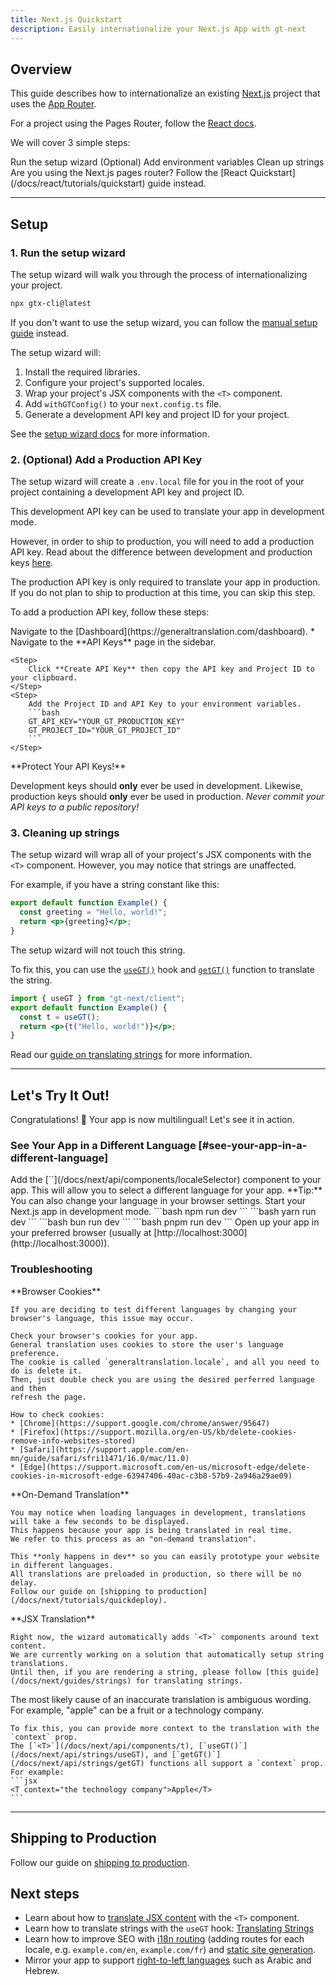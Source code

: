 ```yaml
---
title: Next.js Quickstart
description: Easily internationalize your Next.js App with gt-next
---
```


## Overview

This guide describes how to internationalize an existing [Next.js](https://nextjs.org) project that uses the [App Router](https://nextjs.org/docs#app-router-vs-pages-router).

For a project using the Pages Router, follow the [React docs](/docs/react/tutorials/quickstart).

We will cover 3 simple steps:

<Steps>
  <Step>
    Run the setup wizard
  </Step>
  <Step>
    (Optional) Add environment variables
  </Step>
  <Step>
    Clean up strings
  </Step>
</Steps>

<Callout>
  Are you using the Next.js pages router? Follow the [React Quickstart](/docs/react/tutorials/quickstart) guide instead.
</Callout>

---

## Setup

### 1. Run the setup wizard

The setup wizard will walk you through the process of internationalizing your project.

```bash
npx gtx-cli@latest
```

If you don't want to use the setup wizard, you can follow the [manual setup guide](/docs/next/guides/setup) instead.

The setup wizard will:

1. Install the required libraries.
2. Configure your project's supported locales.
3. Wrap your project's JSX components with the `<T>` component.
4. Add `withGTConfig()` to your `next.config.ts` file.
5. Generate a development API key and project ID for your project.

See the [setup wizard docs](/docs/cli/init) for more information.


### 2. (Optional) Add a Production API Key

The setup wizard will create a `.env.local` file for you in the root of your project containing a development API key and project ID.

This development API key can be used to translate your app in development mode.

However, in order to ship to production, you will need to add a production API key.
Read about the difference between development and production keys [here](/docs/next/concepts/environments).

<Callout>
  The production API key is only required to translate your app in production.
  If you do not plan to ship to production at this time, you can skip this step.
</Callout>

To add a production API key, follow these steps:

<Steps>
    <Step>
        Navigate to the [Dashboard](https://generaltranslation.com/dashboard).
            * Navigate to the **API Keys** page in the sidebar.
    </Step>

    <Step>
        Click **Create API Key** then copy the API key and Project ID to your clipboard.
    </Step>
    <Step>
        Add the Project ID and API Key to your environment variables.
        ```bash
        GT_API_KEY="YOUR_GT_PRODUCTION_KEY"
        GT_PROJECT_ID="YOUR_GT_PROJECT_ID"
        ```
    </Step>
</Steps>
<Callout type="warn">
  **Protect Your API Keys!**

  Development keys should **only** ever be used in development.
  Likewise, production keys should **only** ever be used in production.
  *Never commit your API keys to a public repository!*
</Callout>

### 3. Cleaning up strings

The setup wizard will wrap all of your project's JSX components with the `<T>` component.
However, you may notice that strings are unaffected.

For example, if you have a string constant like this:

```jsx title="Example.js" copy
export default function Example() {
  const greeting = "Hello, world!";
  return <p>{greeting}</p>;
}
```

The setup wizard will not touch this string.

To fix this, you can use the [`useGT()`](/docs/next/api/strings/useGT) hook and [`getGT()`](/docs/next/api/strings/getGT) function to translate the string.

```jsx title="Example.js" copy
import { useGT } from "gt-next/client";
export default function Example() {
  const t = useGT();
  return <p>{t("Hello, world!")}</p>;
}
```

Read our [guide on translating strings](/docs/next/guides/strings) for more information.


---

## Let's Try It Out!

Congratulations! 🥳 Your app is now multilingual! Let's see it in action.

### See Your App in a Different Language [#see-your-app-in-a-different-language]

<Steps>
  <Step>
    Add the [`<LocaleSelector>`](/docs/next/api/components/localeSelector) component to your app.
    This will allow you to select a different language for your app.
    <Callout>
      **Tip:**
      You can also change your language in your browser settings.
    </Callout>
  </Step>
  <Step>
    Start your Next.js app in development mode.
    <Tabs items={["npm", "yarn", "bun", "pnpm"]}>
      <Tab value="npm">
      ```bash
      npm run dev 
      ```
      </Tab>
      <Tab value="yarn">
      ```bash 
      yarn run dev 
      ```
      </Tab>
      <Tab value="bun">
      ```bash
      bun run dev 
      ```
      </Tab>
      <Tab value="pnpm">
      ```bash
      pnpm run dev 
      ```
      </Tab>
    </Tabs>
  </Step>
  <Step>
    Open up your app in your preferred browser (usually at
    [http://localhost:3000](http://localhost:3000)).
  </Step>
</Steps>

### Troubleshooting

<Accordions>
  <Accordion title="My app's language is not changing, even though I've changed my browser's language.">
    **Browser Cookies**

    If you are deciding to test different languages by changing your browser's language, this issue may occur.

    Check your browser's cookies for your app.
    General translation uses cookies to store the user's language preference.
    The cookie is called `generaltranslation.locale`, and all you need to do is delete it.
    Then, just double check you are using the desired perferred language and then
    refresh the page.

    How to check cookies:
    * [Chrome](https://support.google.com/chrome/answer/95647)
    * [Firefox](https://support.mozilla.org/en-US/kb/delete-cookies-remove-info-websites-stored)
    * [Safari](https://support.apple.com/en-mn/guide/safari/sfri11471/16.0/mac/11.0)
    * [Edge](https://support.microsoft.com/en-us/microsoft-edge/delete-cookies-in-microsoft-edge-63947406-40ac-c3b8-57b9-2a946a29ae09)
  </Accordion>
  <Accordion title="Why do languages take a long time to load in dev?">
    **On-Demand Translation**

    You may notice when loading languages in development, translations will take a few seconds to be displayed.
    This happens because your app is being translated in real time.
    We refer to this process as an "on-demand translation".
    
    This **only happens in dev** so you can easily prototype your website in different languages.
    All translations are preloaded in production, so there will be no delay.
    Follow our guide on [shipping to production](/docs/next/tutorials/quickdeploy).
  </Accordion>
  <Accordion title="Why are some things translating and others not?">
    **JSX Translation**

    Right now, the wizard automatically adds `<T>` components around text content.
    We are currently working on a solution that automatically setup string translations.
    Until then, if you are rendering a string, please follow [this guide](/docs/next/guides/strings) for translating strings.
  </Accordion>
  <Accordion title="Why are some translations inaccurate?">
    The most likely cause of an inaccurate translation is ambiguous wording.
    For example, "apple" can be a fruit or a technology company.

    To fix this, you can provide more context to the translation with the `context` prop.
    The [`<T>`](/docs/next/api/components/t), [`useGT()`](/docs/next/api/strings/useGT), and [`getGT()`](/docs/next/api/strings/getGT) functions all support a `context` prop.
    For example:
    ```jsx
    <T context="the technology company">Apple</T>
    ```    
  </Accordion>
</Accordions>

---

## Shipping to Production

Follow our guide on [shipping to production](/docs/next/tutorials/quickdeploy).

## Next steps
- Learn about how to [translate JSX content](/docs/next/guides/jsx) with the `<T>` component.
- Learn how to translate strings with the `useGT` hook: [Translating Strings](/docs/next/guides/strings)
- Learn how to improve SEO with [i18n routing](/docs/next/guides/middleware) (adding routes for each locale, e.g. `example.com/en`, `example.com/fr`) and [static site generation](/docs/next/guides/ssg).
- Mirror your app to support [right-to-left languages](/docs/next/reference/rtl) such as Arabic and Hebrew.
